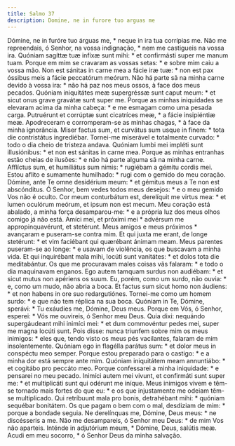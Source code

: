 ```yaml
---
title: Salmo 37
description: Domine, ne in furore tuo arguas me
---
```


<div class="side-by-side not-content">
  <span>
    Dómine, ne in furóre tuo árguas me, * neque in ira tua corrípias me.
  </span>
  <span>
    Não me repreendais, ó Senhor, na vossa indignação, * nem me castigueis na
    vossa ira.
  </span>
  <span>
    Quóniam sagíttæ tuæ infíxæ sunt mihi: * et confirmásti super me manum tuam.
  </span>
  <span>
    Porque em mim se cravaram as vossas setas: * e sobre mim caiu a vossa mão.
  </span>
  <span>
    Non est sánitas in carne mea a fácie iræ tuæ: * non est pax óssibus meis a
    fácie peccatórum meórum.
  </span>
  <span>
    Não há parte sã na minha carne devido à vossa ira: * não há paz nos meus
    ossos, à face dos meus pecados.
  </span>
  <span>
    Quóniam iniquitátes meæ supergréssæ sunt caput meum: * et sicut onus grave
    gravátæ sunt super me.
  </span>
  <span>
    Porque as minhas iniquidades se elevaram acima da minha cabeça: * e me
    esmagam como uma pesada carga.
  </span>
  <span>
    Putruérunt et corrúptæ sunt cicatríces meæ, * a fácie insipiéntiæ meæ.
  </span>
  <span>
    Apodreceram e corromperam-se as minhas chagas, * à face da minha ignorância.
  </span>
  <span>
    Miser factus sum, et curvátus sum usque in finem: * tota die contristátus
    ingrediébar.
  </span>
  <span>
    Tornei-me miserável e totalmente curvado: * todo o dia cheio de tristeza
    andava.
  </span>
  <span>
    Quóniam lumbi mei impléti sunt illusiónibus: * et non est sánitas in carne
    mea.
  </span>
  <span>
    Porque as minhas entranhas estão cheias de ilusões: * e não há parte alguma
    sã na minha carne.
  </span>
  <span>
    Afflíctus sum, et humiliátus sum nimis: * rugiébam a gémitu cordis mei.
  </span>
  <span>
    Estou aflito e sumamente humilhado: * rugi com o gemido do meu coração.
  </span>
  <span>
    Dómine, ante Te omne desidérium meum: * et gémitus meus a Te non est
    abscónditus.
  </span>
  <span>
    Ó Senhor, bem vedes todos meus desejos: * e o meu gemido Vos não é oculto.
  </span>
  <span>
    Cor meum conturbátum est, derelíquit me virtus mea: * et lumen oculórum
    meórum, et ipsum non est mecum.
  </span>
  <span>
    Meu coração está abalado, a minha força desamparou-me: * e a própria luz dos
    meus olhos comigo já não está.
  </span>
  <span>
    Amíci mei, et próximi mei * advérsum me appropinquavérunt, et stetérunt.
  </span>
  <span>Meus amigos e meus próximos * avançaram e puseram-se contra mim.</span>
  <span>
    Et qui juxta me erant, de longe stetérunt: * et vim faciébant qui quærébant
    ánimam meam.
  </span>
  <span>
    Meus parentes puseram-se ao longe: * e usavam de violência, os que buscavam
    a minha vida.
  </span>
  <span>
    Et qui inquirébant mala mihi, locúti sunt vanitátes: * et dolos tota die
    meditabántur.
  </span>
  <span>
    Os que me procuravam males coisas vãs falaram: * e todo o dia maquinavam
    enganos.
  </span>
  <span>
    Ego autem tamquam surdus non audiébam: * et sicut mutus non apériens os
    suum.
  </span>
  <span>
    Eu, porém, como um surdo, não ouvia: * e, como um mudo, não abria a boca.
  </span>
  <span>
    Et factus sum sicut homo non áudiens: * et non habens in ore suo
    redargutiónes.
  </span>
  <span>
    Tornei-me como um homem surdo: * e que não tem réplica na sua boca.
  </span>
  <span>
    Quóniam in Te, Dómine, sperávi: * Tu exáudies me, Dómine, Deus meus.
  </span>
  <span>
    Porque em Vós, ó Senhor, esperei: * Vós me ouvireis, ó Senhor meu Deus.
  </span>
  <span>
    Quia dixi: nequándo supergáudeant mihi inimíci mei: * et dum commovéntur
    pedes mei, super me magna locúti sunt.
  </span>
  <span>
    Pois disse: nunca triunfem sobre mim os meus inimigos: * eles que, tendo
    visto os meus pés vacilantes, falaram de mim insolentemente.
  </span>
  <span>
    Quóniam ego in flagélla parátus sum: * et dolor meus in conspéctu meo
    semper.
  </span>
  <span>
    Porque estou preparado para o castigo: * e a minha dor está sempre ante mim.
  </span>
  <span>
    Quóniam iniquitátem meam annuntiábo: * et cogitábo pro peccáto meo.
  </span>
  <span>
    Porque confessarei a minha iniquidade: * e pensarei no meu pecado.
  </span>
  <span>
    Inimíci autem mei vivunt, et confirmáti sunt super me: * et multiplicáti
    sunt qui odérunt me iníque.
  </span>
  <span>
    Meus inimigos vivem e têm-se tornado mais fortes do que eu: * e os que
    injustamente me odeiam têm-se multiplicado.
  </span>
  <span>
    Qui retríbuunt mala pro bonis, detrahébant mihi: * quóniam sequébar
    bonitátem.
  </span>
  <span>
    Os que pagam o bem com o mal, desdiziam de mim: * porque a bondade seguia.
  </span>
  <span>Ne derelínquas me, Dómine, Deus meus: * ne discésseris a me.</span>
  <span>Não me desampareis, ó Senhor meu Deus: * de mim Vos não aparteis.</span>
  <span>Inténde in adjutórium meum, * Dómine, Deus, salútis meæ.</span>
  <span>Acudi em meu socorro, * ó Senhor Deus da minha salvação.</span>
</div>
